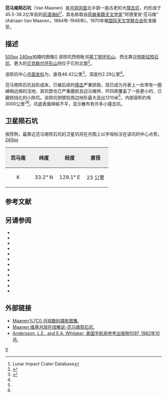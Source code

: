 {{lunar crater data|
 image = Far side 30.jpg|240px
 caption=范马南陨石坑的图像|
 latitude=36.03|
 N_or_S=N|
 longitude=128.18|
 E_or_W=E|
 diameter=46.42公里|
 depth=2.29公里|
 colong=232|
 eponym=阿德里安·范马南|
}}
'''范马南陨石坑'''（Van Maanen）是[[月球背面|月球背面]]北半部一座古老的大[[撞击坑|撞击坑]]，约形成于45.5-39.2亿年前的[[前酒海纪|前酒海纪]]<ref name=LICD>Lunar Impact Crater Database</ref>，其名称取自[[荷兰|荷裔]][[美国|美籍]][[天文学家|天文学家]]"阿德里安·范马南"(Adriaan Van Maanen，1884年-1946年)，1970年被[[国际天文学联合会|国际天文学联合会]]批准接受。

==描述==
[[image:Vanmaanen-letter.jpg|500px]]
[[image:Normal_van-maanen.jpg|240px]]拍摄的图像]]  
该陨坑西侧毗邻[[基丁努环形山|基丁努环形山]]、西北靠近[[特斯拉陨石坑|特斯拉陨石坑]]、更大的[[贝克勒尔环形山|贝克勒尔环形山]]则位于它的北面<ref>{{Cite web |url=http://planetarynames.wr.usgs.gov/images/Lunar/lac_30_wac.pdf |title=Crater Van Maanen on the map LAC-30. |access-date=2016-12-24 |archive-date=2016-12-27 |archive-url=https://web.archive.org/web/20161227110627/https://planetarynames.wr.usgs.gov/images/Lunar/lac_30_wac.pdf |dead-url=no }}</ref>。

该陨坑中心[[月面坐标|月面坐标]]为{{Coord|36.03|N|128.18|E|globe:Moon|nogoogle=1|noosm=1}}，直径46.42公里<ref name="IAU">{{Cite web |url=http://planetarynames.wr.usgs.gov/Feature/6313 |title=Directory of the International Astronomical Union |access-date=2016-12-24 |archive-date=2020-11-27 |archive-url=https://web.archive.org/web/20201127015206/http://planetarynames.wr.usgs.gov/Feature/6313 |dead-url=no }}</ref>，深度约2.29公里<ref name="LICD"/>。

范马南陨石坑自形成来，已被后续的[[撞击事件|撞击]]严重损毁，现已成为月表上一处带有一圈嶙峋边缘的洼地，其坑壁也已严重磨损且边沿难辨，环四周覆盖了一些更小的、已磨损钝化的小陨坑。该陨坑侧壁较周边地形最大高出1210米<ref name="LICD"/>，内部容积约有3000公里<sup>3</sup><ref name="LICD"/>。坑底表面崎岖不平，显示散布有许多小撞击坑。{{clear}}

==卫星陨石坑==
按惯例，最靠近范马南陨石坑的卫星坑将在月图上以字母标注在该坑的中心点旁。
[[image:Vanmaanen-k.jpg|240px]]

{| class="wikitable"
!width="25%" style="background:#eeeeee;" |范马南
!width="25%" style="background:#eeeeee;" |纬度
!width="25%" style="background:#eeeeee;" |经度
!width="25%" style="background:#eeeeee;" |直径
|-
|align="center"|K
|align="center"|33.2° N
|align="center"|129.1° E
|align="center"|23 公里
|}{{clear}}

==参考文献==
{{Reflist}}

==另请参阅==
{{refbegin}}
* {{cite book
  | last1 = Andersson
  | first1 = L. E.
  | last2 = Whitaker
  | first2 = E. A.
  | authorlink2 = Ewen Whitaker
  | date = 1982
  | title = [[NASA|NASA]] Catalogue of Lunar Nomenclature
  | publisher = NASA RP-1097
  | ref = harv
  }}
* {{cite web
  | last = Blue
  | first = Jennifer
  | date = July 25, 2007
  | title = Gazetteer of Planetary Nomenclature
  | publisher = [[United_States_Geological_Survey|USGS]]
  | url = http://planetarynames.wr.usgs.gov/
  | accessdate = 2007-08-05
  | ref = harv
  | archive-date = 2018-12-25
  | archive-url = https://web.archive.org/web/20181225170157/https://planetarynames.wr.usgs.gov/
  | dead-url = no
  }}
* {{cite book
  | last1 = Bussey
  | first1 = B.
  | authorlink1 = Ben Bussey
  | last2 = Spudis
  | first2 = P.
  | authorlink2 = Paul Spudis
  | date = 2004
  | title = The Clementine Atlas of the Moon
  | publisher = Cambridge University Press
  | location = New York
  | isbn = 978-0-521-81528-4
  | ref = harv
  }}
* {{cite book
  | last1 = Cocks
  | first1 = Elijah E.
  | last2 = Cocks
  | first2 = Josiah C.
  | date = 1995
  | title = Who's Who on the Moon: A Biographical Dictionary of Lunar Nomenclature
  | url = https://archive.org/details/isbn_9780936389271
  | publisher = Tudor Publishers
  | isbn = 978-0-936389-27-1
  | ref = harv
  }}
* {{cite web
  | last = McDowell
  | first = Jonathan
  | date = July 15, 2007
  | url = http://host.planet4589.org/astro/lunar/
  | title = Lunar Nomenclature
  | publisher = Jonathan's Space Report
  | accessdate = 2007-10-24
  | ref = harv
  | archive-date = 2018-12-25
  | archive-url = https://web.archive.org/web/20181225170156/http://host.planet4589.org/astro/lunar/
  | dead-url = no
  }}
* {{cite journal| last1 = Menzel| first1 = D. H.| last2 = Minnaert| first2 = M.| last3 = Levin| first3 = B.| last4 = Dollfus| first4 = A.| last5 = Bell| first5 = B.| title = Report on Lunar Nomenclature by the Working Group of Commission 17 of the IAU| doi = 10.1007/BF00171763| journal = Space Science Reviews| volume = 12| issue = 2| pages = 136–186| date = 1971| bibcode = 1971SSRv...12..136M| ref = harv}}
* {{cite book
  | first = Patrick
  | last = Moore
  | authorlink = Patrick Moore
  | date = 2001
  | title = On the Moon
  | url = https://archive.org/details/patrickmooreonmo00patr
  | publisher = Sterling Publishing Co.
  | isbn = 978-0-304-35469-6
  | ref = harv
  }}
* {{cite book
  | first = Fred W.
  | last = Price
  | date = 1988
  | title = The Moon Observer's Handbook
  | publisher = Cambridge University Press
  | isbn = 978-0-521-33500-3
  | ref = harv
  }}
* {{cite book
  | last = Rükl
  | first = Antonín
  | authorlink = Antonín Rükl
  | date = 1990
  | title = Atlas of the Moon
  | publisher = Kalmbach Books
  | isbn = 978-0-913135-17-4
  | ref = harv
  }}
* {{cite book
  | last = Webb
  | first = Rev. T. W.
  | authorlink = Thomas William Webb
  | date = 1962
  | title = Celestial Objects for Common Telescopes
  | url = https://archive.org/details/celestialobjects00webb
  | edition = 6th revised
  | publisher = Dover
  | isbn = 978-0-486-20917-3
  | ref = harv
  }}
* {{cite book
  | first = Ewen A.
  | last = Whitaker
  | authorlink = Ewen Whitaker
  | date = 1999
  | title = Mapping and Naming the Moon
  | publisher = Cambridge University Press
  | isbn = 978-0-521-62248-6
  | ref = harv
  }}
* {{cite book
  | first = Peter T.
  | last = Wlasuk
  | date = 2000
  | title = Observing the Moon
  | publisher = Springer
  | isbn = 978-1-85233-193-1
  | ref = harv
 }}
{{refend}}

==外部链接==
* [http://www.lpi.usra.edu/resources/lunar_orbiter/bin/srch_nam.shtml?Van Maanen%7C0 月球数码摄影图集.]
* [https://the-moon.wikispaces.com/Van Maanen 维基月球在线解说-范马南陨石坑.]{{dead link|date=2018年4月 |bot=InternetArchiveBot |fix-attempted=yes }}
* [http://planet4589.org/astro/lunar/RP-1097.pdf Andersson, L.E., and E.A. Whitaker, 美国宇航局参考出版物1097, 1982年10月.] {{Wayback|url=http://planet4589.org/astro/lunar/RP-1097.pdf |date=20141006125838 }}

[[Category:月球环形山|V]]
{{月球環形山 (T-Z)}}